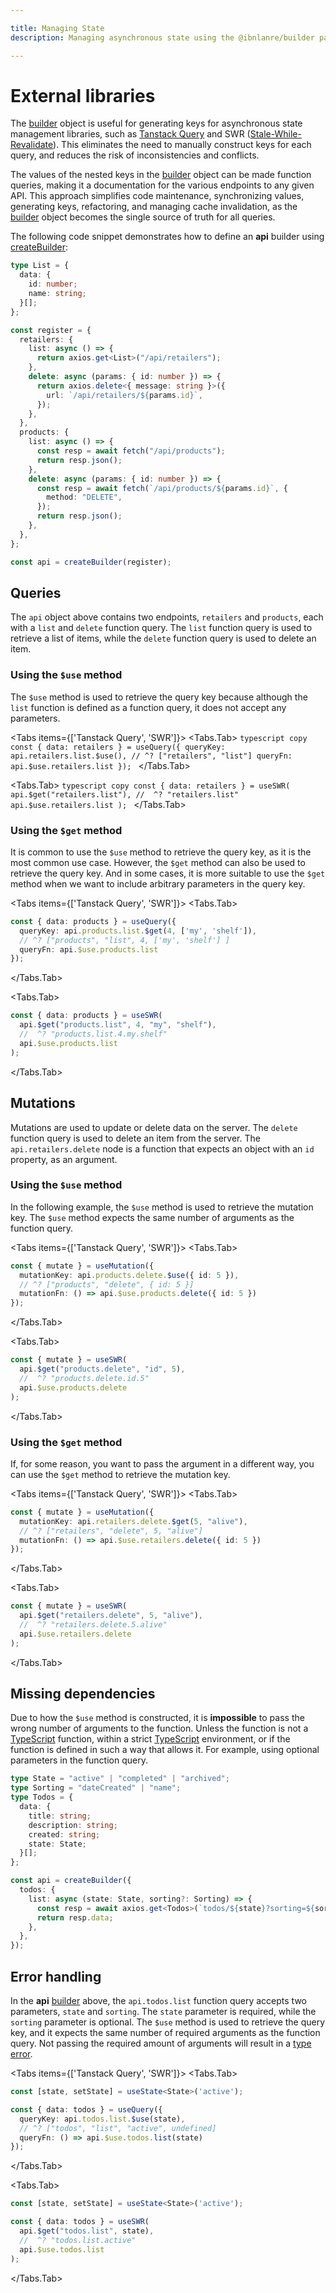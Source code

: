 ---

title: Managing State
description: Managing asynchronous state using the @ibnlanre/builder package.

---


# External libraries

The [builder][3] object is useful for generating keys for asynchronous state management libraries, such as [Tanstack Query](https://tanstack.com/query/latest) and SWR ([Stale-While-Revalidate](https://swr.vercel.app/)). This eliminates the need to manually construct keys for each query, and reduces the risk of inconsistencies and conflicts.

The values of the nested keys in the [builder][3] object can be made function queries, making it a documentation for the various endpoints to any given API. This approach simplifies code maintenance, synchronizing values, generating keys, refactoring, and managing cache invalidation, as the [builder][3] object becomes the single source of truth for all queries.

The following code snippet demonstrates how to define an **api** builder using [createBuilder][2]:

```typescript copy
type List = {
  data: {
    id: number;
    name: string;
  }[];
};

const register = {
  retailers: {
    list: async () => {
      return axios.get<List>("/api/retailers");
    },
    delete: async (params: { id: number }) => {
      return axios.delete<{ message: string }>({
        url: `/api/retailers/${params.id}`,
      });
    },
  },
  products: {
    list: async () => {
      const resp = await fetch("/api/products");
      return resp.json();
    },
    delete: async (params: { id: number }) => {
      const resp = await fetch(`/api/products/${params.id}`, {
        method: "DELETE",
      });
      return resp.json();
    },
  },
};

const api = createBuilder(register);
```

## Queries

The `api` object above contains two endpoints, `retailers` and `products`, each with a `list` and `delete` function query. The `list` function query is used to retrieve a list of items, while the `delete` function query is used to delete an item.

### Using the `$use` method

The `$use` method is used to retrieve the query key because although the `list` function is defined as a function query, it does not accept any parameters.

<Tabs items={['Tanstack Query', 'SWR']}>
  <Tabs.Tab>
    ```typescript copy
    const { data: retailers } = useQuery({
      queryKey: api.retailers.list.$use(),
      // ^? ["retailers", "list"]
      queryFn: api.$use.retailers.list
    });
    ```
  </Tabs.Tab>

  <Tabs.Tab>
    ```typescript copy
    const { data: retailers } = useSWR(
      api.$get("retailers.list"),
      //  ^? "retailers.list"
      api.$use.retailers.list
    );
    ```
  </Tabs.Tab>
</Tabs>

### Using the `$get` method

It is common to use the `$use` method to retrieve the query key, as it is the most common use case. However, the `$get` method can also be used to retrieve the query key. And in some cases, it is more suitable to use the `$get` method when we want to include arbitrary parameters in the query key.

<Tabs items={['Tanstack Query', 'SWR']}>
  <Tabs.Tab>
  ```typescript copy
  const { data: products } = useQuery({
    queryKey: api.products.list.$get(4, ['my', 'shelf']),
    // ^? ["products", "list", 4, ['my', 'shelf'] ]
    queryFn: api.$use.products.list
  });
  ```
  </Tabs.Tab>

  <Tabs.Tab>
  ```typescript copy
  const { data: products } = useSWR(
    api.$get("products.list", 4, "my", "shelf"),
    //  ^? "products.list.4.my.shelf"
    api.$use.products.list
  );
  ```
  </Tabs.Tab>
</Tabs>

## Mutations

Mutations are used to update or delete data on the server. The `delete` function query is used to delete an item from the server. The `api.retailers.delete` node is a function that expects an object with an `id` property, as an argument.

### Using the `$use` method

In the following example, the `$use` method is used to retrieve the mutation key. The `$use` method expects the same number of arguments as the function query.

<Tabs items={['Tanstack Query', 'SWR']}>
  <Tabs.Tab>
  ```typescript copy
  const { mutate } = useMutation({
    mutationKey: api.products.delete.$use({ id: 5 }),
    // ^? ["products", "delete", { id: 5 }]
    mutationFn: () => api.$use.products.delete({ id: 5 })
  });
  ```
  </Tabs.Tab>

  <Tabs.Tab>
  ```typescript copy
  const { mutate } = useSWR(
    api.$get("products.delete", "id", 5),
    //  ^? "products.delete.id.5"
    api.$use.products.delete
  );
  ```
  </Tabs.Tab>
</Tabs>

### Using the `$get` method

If, for some reason, you want to pass the argument in a different way, you can use the `$get` method to retrieve the mutation key.

<Tabs items={['Tanstack Query', 'SWR']}>
  <Tabs.Tab>
  ```typescript copy
  const { mutate } = useMutation({
    mutationKey: api.retailers.delete.$get(5, "alive"),
    // ^? ["retailers", "delete", 5, "alive"]
    mutationFn: () => api.$use.retailers.delete({ id: 5 })
  });
  ```
  </Tabs.Tab>

  <Tabs.Tab>
  ```typescript copy
  const { mutate } = useSWR(
    api.$get("retailers.delete", 5, "alive"),
    //  ^? "retailers.delete.5.alive"
    api.$use.retailers.delete
  );
  ```
  </Tabs.Tab>
</Tabs>

## Missing dependencies

Due to how the `$use` method is constructed, it is **impossible** to pass the wrong number of arguments to the function. Unless the function is not a [TypeScript][functions] function, within a strict [TypeScript][typescript] environment, or if the function is defined in such a way that allows it. For example, using optional parameters in the function query.

```typescript copy
type State = "active" | "completed" | "archived";
type Sorting = "dateCreated" | "name";
type Todos = {
  data: {
    title: string;
    description: string;
    created: string;
    state: State;
  }[];
};

const api = createBuilder({
  todos: {
    list: async (state: State, sorting?: Sorting) => {
      const resp = await axios.get<Todos>(`todos/${state}?sorting=${sorting}`);
      return resp.data;
    },
  },
});
```

## Error handling

In the **api** [builder][3] above, the `api.todos.list` function query accepts two parameters, `state` and `sorting`. The `state` parameter is required, while the `sorting` parameter is optional. The `$use` method is used to retrieve the query key, and it expects the same number of required arguments as the function query. Not passing the required amount of arguments will result in a [type error][errors].

<Tabs items={['Tanstack Query', 'SWR']}>
  <Tabs.Tab>
  ```typescript copy
  const [state, setState] = useState<State>('active');

  const { data: todos } = useQuery({
    queryKey: api.todos.list.$use(state),
    // ^? ["todos", "list", "active", undefined]
    queryFn: () => api.$use.todos.list(state)
  });
  ```
  </Tabs.Tab>

  <Tabs.Tab>
  ```typescript copy
  const [state, setState] = useState<State>('active');

  const { data: todos } = useSWR(
    api.$get("todos.list", state),
    //  ^? "todos.list.active"
    api.$use.todos.list
  );
  ```
  </Tabs.Tab>
</Tabs>


[2]: /core-concepts/create-builder
[3]: /core-concepts/builder-object

[typescript]: https://www.typescriptlang.org/
[functions]: https://www.typescriptlang.org/docs/handbook/2/functions.html
[errors]: https://www.typescriptlang.org/docs/handbook/2/understanding-errors.html
